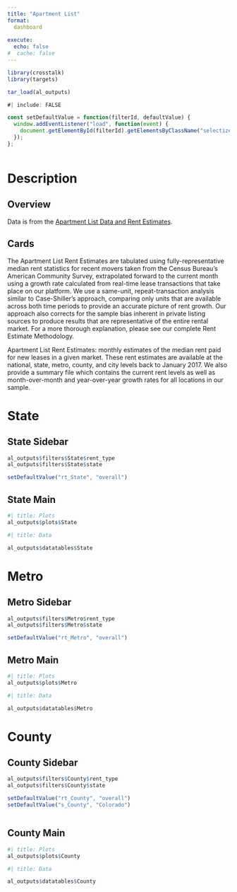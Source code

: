 ```yaml
---
title: "Apartment List"
format: 
  dashboard
    
execute:
  echo: false
#  cache: false
---
```


```r
library(crosstalk)
library(targets)

```

```r
tar_load(al_outputs)

```

```js
#| include: FALSE

const setDefaultValue = function(filterId, defaultValue) {
  window.addEventListener("load", function(event) { 
    document.getElementById(filterId).getElementsByClassName("selectized")[0].selectize.setValue(defaultValue, false);
  });
};



```

# Description

## Overview {height=20%}

::: {.card title="Overview"}
Data is from the [Apartment List Data and Rent Estimates](https://www.apartmentlist.com/research/category/data-rent-estimates).
:::

## Cards {height=80%}

::: {.card title="Methodology"}
The Apartment List Rent Estimates are tabulated using fully-representative median rent statistics for recent movers taken from the Census Bureau’s American Community Survey, extrapolated forward to the current month using a growth rate calculated from real-time lease transactions that take place on our platform. We use a same-unit, repeat-transaction analysis similar to Case-Shiller’s approach, comparing only units that are available across both time periods to provide an accurate picture of rent growth. Our approach also corrects for the sample bias inherent in private listing sources to produce results that are representative of the entire rental market. For a more thorough explanation, please see our complete Rent Estimate Methodology.
:::

::: {.card title="Description"}
Apartment List Rent Estimates: monthly estimates of the median rent paid for new leases in a given market. These rent estimates are available at the national, state, metro, county, and city levels back to January 2017. We also provide a summary file which contains the current rent levels as well as month-over-month and year-over-year growth rates for all locations in our sample.
:::



# State {.tabset}

## State Sidebar {.sidebar}

```r

al_outputs$filters$State$rent_type
al_outputs$filters$State$state
```

```js
setDefaultValue("rt_State", "overall")

```

## State Main {.tabset}

```r
#| title: Plots
al_outputs$plots$State


```

```r
#| title: Data

al_outputs$datatables$State

```

# Metro {.tabset}

## Metro Sidebar {.sidebar}

```r

al_outputs$filters$Metro$rent_type
al_outputs$filters$Metro$state
```

```js
setDefaultValue("rt_Metro", "overall")

```

## Metro Main {.tabset}

```r
#| title: Plots
al_outputs$plots$Metro


```

```r
#| title: Data

al_outputs$datatables$Metro

```

# County {.tabset}

## County Sidebar {.sidebar}

```r

al_outputs$filters$County$rent_type
al_outputs$filters$County$state
```

```js
setDefaultValue("rt_County", "overall")
setDefaultValue("s_County", "Colorado")



```

## County Main {.tabset}

```r
#| title: Plots
al_outputs$plots$County


```

```r
#| title: Data

al_outputs$datatables$County

```
